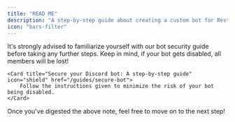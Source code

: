 ```yaml
---
title: "READ ME"
description: "A step-by-step guide about creating a custom bot for RestoreCord."
icon: "bars-filter"
---
```

<Warning>
    It's strongly advised to familiarize yourself with our bot security guide before taking any further steps. Keep in mind, if your bot gets disabled, all members will be lost!

    <Card title="Secure your Discord bot: A step-by-step guide" icon="shield" href="/guides/secure-bot">
        Follow the instructions given to minimize the risk of your bot being disabled.
    </Card>
</Warning>

<Check>Once you've digested the above note, feel free to move on to the next step!</Check>

<Card title="Ready when you are! Proceed to the next step" icon="arrow-right" href="/guides/setup/custom-bot/create-application" color="2ab673" />
